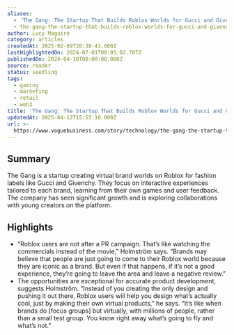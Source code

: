 ```yaml
---
aliases:
  - 'The Gang: The Startup That Builds Roblox Worlds for Gucci and Givenchy'
  - the-gang-the-startup-that-builds-roblox-worlds-for-gucci-and-givenchy
author: Lucy Maguire
category: articles
createdAt: 2025-02-09T20:38:41.000Z
lastHighlightedOn: 2024-07-01T08:05:02.707Z
publishedOn: 2024-04-10T00:00:00.000Z
source: reader
status: seedling
tags:
  - gaming
  - marketing
  - retail
  - web3
title: 'The Gang: The Startup That Builds Roblox Worlds for Gucci and Givenchy'
updatedAt: 2025-04-12T15:55:16.000Z
url: >-
  https://www.voguebusiness.com/story/technology/the-gang-the-startup-that-builds-roblox-worlds-for-gucci-and-givenchy?uID=b12237f0547756a180e790f406ab3ed1e75b77cd0ef1b7bc1fcade164c38b3a3&utm_campaign=newsletter_weekly&utm_source=newsletter&utm_brand=vb&utm_mailing=VB_NEXT_GEN_100424&utm_medium=email&utm_term=VB_NextGen
---
```

## Summary

The Gang is a startup creating virtual brand worlds on Roblox for fashion labels like Gucci and Givenchy. They focus on interactive experiences tailored to each brand, learning from their own games and user feedback. The company has seen significant growth and is exploring collaborations with young creators on the platform.

## Highlights

- “Roblox users are not after a PR campaign. That’s like watching the commercials instead of the movie,” Holmström says. “Brands may believe that people are just going to come to their Roblox world because they are iconic as a brand. But even if that happens, if it’s not a good experience, they’re going to leave the area and leave a negative review.”
- The opportunities are exceptional for accurate product development, suggests Holmström. “Instead of you creating the only design and pushing it out there, Roblox users will help you design what’s actually cool, just by making their own virtual products,” he says. “It’s like when brands do [focus groups] but virtually, with millions of people, rather than a small test group. You know right away what’s going to fly and what’s not.”
